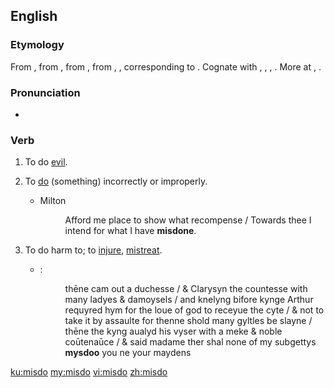 ==English==

===Etymology===
From {{etyl|enm|en}} {{m|enm|misdon}}, from {{etyl|ang|en}} {{m|ang|misdōn||to do evil, transgress, do amiss, err}}, from {{etyl|gem-pro|en}} {{m|gem-pro|*missadōną||to do wrongly}}, from {{m|gem-pro|*missa-||mis-}}, {{m|gem-pro|*dōną||to do}}, corresponding to {{prefix|mis|do|lang=en}}. Cognate with {{cog|ofs|misdūa||to misdo}}, {{cog|nl|misdoen||to offend, do wrongly}}, {{cog|gml|misdōn||to misdo}}, {{cog|gmh|missetuon||to transgress, offend, blame}}. More at {{l|en|mis-}}, {{l|en|do}}.

===Pronunciation===
* {{a|UK}} {{IPA|/mɪsˈduː/|lang=en}}

===Verb===
{{en-verb|misdoes|misdoing|misdid|misdone}}

# {{lb|en|archaic|intransitive}} To do [[evil]].
# {{lb|en|transitive}} To [[do]] (something) incorrectly or improperly.
#* Milton
#*: Afford me place to show what recompense / Towards thee I intend for what I have '''misdone'''.
# {{lb|en|archaic|transitive}} To do harm to; to [[injure]], [[mistreat]].
#* {{RQ:Mlry MrtDrthr|7.12|2|V|xij}}:
#*: thēne cam out a duchesse / & Clarysyn the countesse with many ladyes & damoysels / and knelyng bifore kynge Arthur requyred hym for the loue of god to receyue the cyte / & not to take it by assaulte for thenne shold many gyltles be slayne / thēne the kyng aualyd his vyser with a meke & noble coūtenaūce / & said madame ther shal none of my subgettys '''mysdoo''' you ne your maydens
<!--Prior quote:#*:Shall non '''myssedo''' you, madam, that to me longis, for I graunt the chartyrs-->

[[ku:misdo]]
[[my:misdo]]
[[vi:misdo]]
[[zh:misdo]]